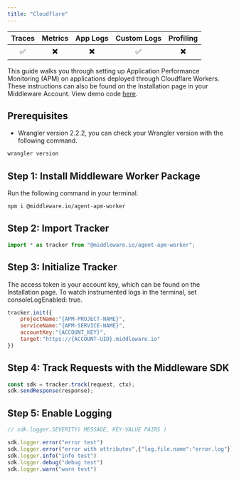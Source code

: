 ```yaml
---
title: "Cloudflare"
---
```


| Traces | Metrics | App Logs | Custom Logs | Profiling |
| :----: | :-----: | :------: | :---------: | :-------: |
| ✅ | ✖️ | ✖️ | ✅ | ✖️ |

This guide walks you through setting up Application Performance Monitoring (APM) on applications deployed through Cloudflare Workers. These instructions can also be found on the Installation page in your Middleware Account. View demo code [here](https://github.com/middleware-labs/demo-apm/tree/master/cloudflare).

## Prerequisites
* Wrangler version 2.2.2, you can check your Wrangler version with the following command.
```bash Shell
wrangler version
```

## Step 1: Install Middleware Worker Package
Run the following command in your terminal.
```bash Shell
npm i @middleware.io/agent-apm-worker 
```

## Step 2: Import Tracker
```javascript JavaScript
import * as tracker from "@middleware.io/agent-apm-worker";
```

## Step 3: Initialize Tracker

The access token is your account key, which can be found on the Installation page. To watch instrumented logs in the terminal, set consoleLogEnabled: true.
```javascript JavaScript
tracker.init({
    projectName:"{APM-PROJECT-NAME}",
    serviceName:"{APM-SERVICE-NAME}",
    accountKey:"{ACCOUNT_KEY}",
    target:"https://{ACCOUNT-UID}.middleware.io"
})
```

## Step 4: Track Requests with the Middleware SDK
```javascript JavaScript
const sdk = tracker.track(request, ctx);
sdk.sendResponse(response);
```  

## Step 5: Enable Logging

```javascript JavaScript
// sdk.logger.SEVERITY( MESSAGE, KEY-VALUE PAIRS )

sdk.logger.error("error test")
sdk.logger.error("error with attributes",{"log.file.name":"error.log"})
sdk.logger.info("info test")
sdk.logger.debug("debug test")
sdk.logger.warn("warn test")
```
